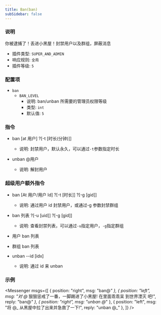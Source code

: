 ```yaml
---
title: Ban(ban)
subSidebar: false
---
```



### 说明

你被逮捕了！丢进小黑屋！封禁用户以及群组，屏蔽消息

- 插件类型: `SUPER_AND_ADMIN`
- 响应规则: `全局`
- 插件等级: `5`

### 配置项

- `ban`
  - `BAN_LEVEL`
    - 说明: ban/unban 所需要的管理员权限等级
    - 类型: `int`
    - 默认值: `5`

### 指令

- ban [at 用户] ?[-t [时长(分钟)]]

  - 说明: 封禁用户，默认永久，可以通过`-t`参数指定时长

- unban @用户
  - 说明: 解封用户

### 超级用户额外指令

- ban [At 用户/用户 Id] ?[-t [时长]] ?[-g [gid]]

  - 说明: 通过用户 id 封禁用户，或通过-g 参数封禁群组

- ban 列表 ?[-u [uid]] ?[-g [gid]]

  - 说明: 查看封禁列表，可以通过`-u`指定用户，`-g`指定群组

- 用户 ban 列表

- 群组 ban 列表

- unban --id [idx]
  - 说明: 通过 id 来 unban

### 示例

<Messenger
  msgs={[
    { position: "right", msg: "ban@_" },
    {
      position: "left",
      msg: "对 @_ 狠狠惩戒了一番，一脚踢进了小黑屋! 在里面乖乖呆  到世界湮灭 吧!",
      reply: "ban@_"
    },
    { position: "right", msg: "unban @_" },
    {
      position: "left",
      msg: "将 @_ 从黑屋中拉了出来并急救了一下!",
      reply: "unban @_"
    },
  ]}
/>
